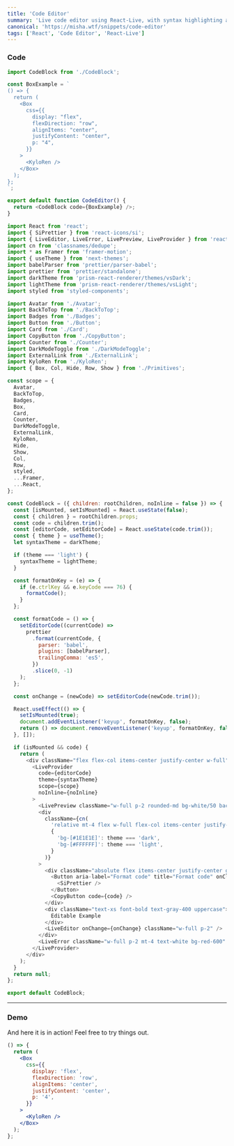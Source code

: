 ```yaml
---
title: 'Code Editor'
summary: 'Live code editor using React-Live, with syntax highlighting and a preview pane to render your React code.'
canonical: 'https://misha.wtf/snippets/code-editor'
tags: ['React', 'Code Editor', 'React-Live']
---
```


### Code

```jsx:index.js
import CodeBlock from './CodeBlock';

const BoxExample = `
() => {
  return (
    <Box
      css={{
        display: "flex",
        flexDirection: "row",
        alignItems: "center",
        justifyContent: "center",
        p: "4",
      }}
    >
      <KyloRen />
    </Box>
  );
};
`;

export default function CodeEditor() {
  return <CodeBlock code={BoxExample} />;
}
```

<p></p>

```jsx:CodeBlock.js
import React from 'react';
import { SiPrettier } from 'react-icons/si';
import { LiveEditor, LiveError, LivePreview, LiveProvider } from 'react-live';
import cn from 'classnames/dedupe';
import * as Framer from 'framer-motion';
import { useTheme } from 'next-themes';
import babelParser from 'prettier/parser-babel';
import prettier from 'prettier/standalone';
import darkTheme from 'prism-react-renderer/themes/vsDark';
import lightTheme from 'prism-react-renderer/themes/vsLight';
import styled from 'styled-components';

import Avatar from './Avatar';
import BackToTop from './BackToTop';
import Badges from './Badges';
import Button from './Button';
import Card from './Card';
import CopyButton from './CopyButton';
import Counter from './Counter';
import DarkModeToggle from './DarkModeToggle';
import ExternalLink from './ExternalLink';
import KyloRen from './KyloRen';
import { Box, Col, Hide, Row, Show } from './Primitives';

const scope = {
  Avatar,
  BackToTop,
  Badges,
  Box,
  Card,
  Counter,
  DarkModeToggle,
  ExternalLink,
  KyloRen,
  Hide,
  Show,
  Col,
  Row,
  styled,
  ...Framer,
  ...React,
};

const CodeBlock = ({ children: rootChildren, noInline = false }) => {
  const [isMounted, setIsMounted] = React.useState(false);
  const { children } = rootChildren.props;
  const code = children.trim();
  const [editorCode, setEditorCode] = React.useState(code.trim());
  const { theme } = useTheme();
  let syntaxTheme = darkTheme;

  if (theme === 'light') {
    syntaxTheme = lightTheme;
  }

  const formatOnKey = (e) => {
    if (e.ctrlKey && e.keyCode === 76) {
      formatCode();
    }
  };

  const formatCode = () => {
    setEditorCode((currentCode) =>
      prettier
        .format(currentCode, {
          parser: 'babel',
          plugins: [babelParser],
          trailingComma: 'es5',
        })
        .slice(0, -1)
    );
  };

  const onChange = (newCode) => setEditorCode(newCode.trim());

  React.useEffect(() => {
    setIsMounted(true);
    document.addEventListener('keyup', formatOnKey, false);
    return () => document.removeEventListener('keyup', formatOnKey, false);
  }, []);

  if (isMounted && code) {
    return (
      <div className="flex flex-col items-center justify-center w-full">
        <LiveProvider
          code={editorCode}
          theme={syntaxTheme}
          scope={scope}
          noInline={noInline}
        >
          <LivePreview className="w-full p-2 rounded-md bg-white/50 backdrop-blur-lg dark:bg-gray-900/50" />
          <div
            className={cn(
              'relative mt-4 flex w-full flex-col items-center justify-center rounded-md p-2',
              {
                'bg-[#1E1E1E]': theme === 'dark',
                'bg-[#FFFFFF]': theme === 'light',
              }
            )}
          >
            <div className="absolute flex items-center justify-center gap-2 top-3 right-3">
              <Button aria-label="Format code" title="Format code" onClick={formatCode}>
                <SiPrettier />
              </Button>
              <CopyButton code={code} />
            </div>
            <div className="text-xs font-bold text-gray-400 uppercase">
              Editable Example
            </div>
            <LiveEditor onChange={onChange} className="w-full p-2" />
          </div>
          <LiveError className="w-full p-2 mt-4 text-white bg-red-600" />
        </LiveProvider>
      </div>
    );
  }
  return null;
};

export default CodeBlock;
```

<hr />

### Demo

And here it is in action! Feel free to try things out.

```jsx live
() => {
  return (
    <Box
      css={{
        display: 'flex',
        flexDirection: 'row',
        alignItems: 'center',
        justifyContent: 'center',
        p: '4',
      }}
    >
      <KyloRen />
    </Box>
  );
};
```
